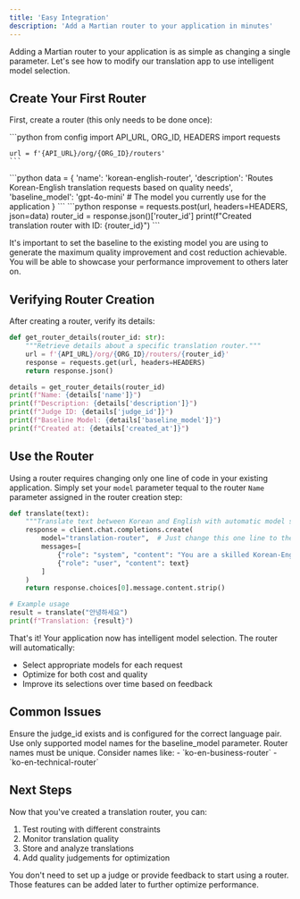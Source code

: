```yaml
---
title: 'Easy Integration'
description: 'Add a Martian router to your application in minutes'
---
```


Adding a Martian router to your application is as simple as changing a single parameter. Let's see how to modify our translation app to use intelligent model selection.

## Create Your First Router
First, create a router (this only needs to be done once):

<Steps>
  <Step title="Initialize Router Creation">
    ```python
    from config import API_URL, ORG_ID, HEADERS
    import requests

    url = f'{API_URL}/org/{ORG_ID}/routers'
    ```
  </Step>
  <Step title="Define Router Parameters">
    ```python
    data = {
        'name': 'korean-english-router',
        'description': 'Routes Korean-English translation requests based on quality needs',
        'baseline_model': 'gpt-4o-mini'  # The model you currently use for the application
    }
    ```
  </Step>
  <Step title="Create Router">
    ```python
    response = requests.post(url, headers=HEADERS, json=data)
    router_id = response.json()['router_id']
    print(f"Created translation router with ID: {router_id}")
    ```
  </Step>
</Steps>

It's important to set the baseline to the existing model you are using to generate the maximum quality improvement and cost reduction achievable. You will be able to showcase your performance improvement to others later on.

## Verifying Router Creation
After creating a router, verify its details:
```python
def get_router_details(router_id: str):
    """Retrieve details about a specific translation router."""
    url = f'{API_URL}/org/{ORG_ID}/routers/{router_id}'
    response = requests.get(url, headers=HEADERS)
    return response.json()

details = get_router_details(router_id)
print(f"Name: {details['name']}")
print(f"Description: {details['description']}")
print(f"Judge ID: {details['judge_id']}")
print(f"Baseline Model: {details['baseline_model']}")
print(f"Created at: {details['created_at']}")
```

## Use the Router
Using a router requires changing only one line of code in your existing application. Simply set your `model` parameter tequal to the router `Name` parameter assigned in the router creation step:

```python
def translate(text):
    """Translate text between Korean and English with automatic model selection."""
    response = client.chat.completions.create(
        model="translation-router",  # Just change this one line to the name you used when creating a router to use your router
        messages=[
            {"role": "system", "content": "You are a skilled Korean-English translator."},
            {"role": "user", "content": text}
        ]
    )
    return response.choices[0].message.content.strip()

# Example usage
result = translate("안녕하세요")
print(f"Translation: {result}")
```

That's it! Your application now has intelligent model selection. The router will automatically:
- Select appropriate models for each request
- Optimize for both cost and quality
- Improve its selections over time based on feedback

## Common Issues
<AccordionGroup>
  <Accordion title="Invalid Judge ID">
    Ensure the judge_id exists and is configured for the correct language pair.
  </Accordion>
  <Accordion title="Invalid Baseline Model">
    Use only supported model names for the baseline_model parameter.
  </Accordion>
  <Accordion title="Duplicate Names">
    Router names must be unique. Consider names like:
    - `ko-en-business-router`
    - `ko-en-technical-router`
  </Accordion>
</AccordionGroup>

## Next Steps
Now that you've created a translation router, you can:
1. Test routing with different constraints
2. Monitor translation quality
3. Store and analyze translations
4. Add quality judgements for optimization

<Note>
  You don't need to set up a judge or provide feedback to start using a router. Those features can be added later to further optimize performance.
</Note>